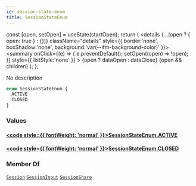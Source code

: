 ```yaml
---
id: session-state-enum
title: SessionStateEnum
---
```









  const [open, setOpen] = useState(startOpen);
  return (
    <details {...(open ? { open: true } : {})} className="details" style={{ border:'none', boxShadow:'none', background:'var(--ifm-background-color)' }}>
      <summary
        onClick={(e) => {
          e.preventDefault();
          setOpen((open) => !open);
        }}
        style={{ listStyle:'none' }}
      >
      {open ? dataOpen : dataClose}
      </summary>
      {open && children}
    </details>
  );
};








No description


```graphql
enum SessionStateEnum {
  ACTIVE
  CLOSED
}
```




### Values

#### [<code style={{ fontWeight: 'normal' }}>SessionStateEnum.<b>ACTIVE</b></code>](#)  



#### [<code style={{ fontWeight: 'normal' }}>SessionStateEnum.<b>CLOSED</b></code>](#)  







### Member Of

[`Session`](/api/types/objects/session)  <Badge class="badge badge--secondary badge--relation" text="object"/><Bullet />[`SessionInput`](/api/types/inputs/session-input)  <Badge class="badge badge--secondary badge--relation" text="input"/><Bullet />[`SessionShare`](/api/types/objects/session-share)  <Badge class="badge badge--secondary badge--relation" text="object"/>